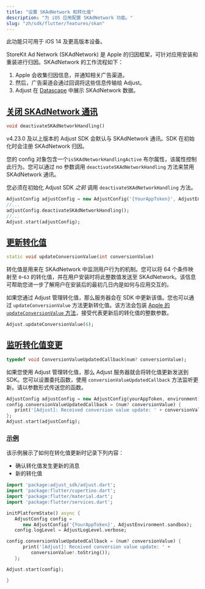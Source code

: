 ```yaml
---
title: "设置 SKAdNetwork 和转化值"
description: "为 iOS 应用配置 SKAdNetwork 功能。"
slug: "zh/sdk/flutter/features/skan"
---
```


<Callout type="important">

此功能只可用于 iOS 14 及更高版本设备。

</Callout>

StoreKit Ad Network \(SKAdNetwork\) 是 Apple 的归因框架，可针对应用安装和重装进行归因。SKAdNetwork 的工作流程如下：

1. Apple 会收集归因信息，并通知相关广告渠道。
2. 然后，广告渠道会通过回调将这些信息传输给 Adjust。
3. Adjust 在 [Datascape](https://help.adjust.com/zh/suite/article/datascape) 中展示 SKAdNetwork 数据。

## [关闭 SKAdNetwork 通讯](disable-skadnetwork-communication)

<CodeBlock title="方法签名">

```dart
void deactivateSKAdNetworkHandling()
```

</CodeBlock>
<MinorVersion added="v4.23.0">

v4\.23\.0 及以上版本的 Adjust SDK 会默认与 SKAdNetwork 通讯。SDK 在初始化时会注册 SKAdNetwork 归因。

</MinorVersion>

您的 config 对象包含一个`isSKAdNetworkHandlingActive` 布尔属性，该属性控制此行为。您可以通过 no 参数调用 `deactivateSKAdNetworkHandling` 方法来禁用 SKAdNetwork 通讯。

<Callout type="important">

您必须在初始化 Adjust SDK _之前_ 调用 `deactivateSKAdNetworkHandling` 方法。

</Callout>

```dart
AdjustConfig adjustConfig = new AdjustConfig('{YourAppToken}', AdjustEnvironment.Sandbox, true);
//...
adjustConfig.deactivateSKAdNetworkHandling();
//...
Adjust.start(adjustConfig);
```

## [更新转化值](update-conversion-values)

<CodeBlock title="方法签名">

```dart
static void updateConversionValue(int conversionValue)
```

</CodeBlock>

转化值是用来在 SKAdNetwork 中监测用户行为的机制。您可以将 64 个条件映射至 `0`\-`63` 的转化值，并在用户安装时将此整数值发送至 SKAdNetwork。该信息可帮助您进一步了解用户在安装后的最初几日内是如何与应用交互的。

如果您通过 Adjust 管理转化值，那么服务器会在 SDK 中更新该值。您也可以通过 `updateConversionValue` 方法更新转化值。该方法会包装 [Apple 的 `updateConversionValue` 方法](https://developer.apple.com/documentation/storekit/skadnetwork/3566697-updateconversionvalue)，接受代表更新后的转化值的整数参数。

```dart
Adjust.updateConversionValue(6);
```

## [监听转化值变更](listen-for-changes-to-conversion-values)

<CodeBlock title="属性声明">

```dart
typedef void ConversionValueUpdatedCallback(num? conversionValue);
```

</CodeBlock>

如果您使用 Adjust 管理转化值，那么 Adjust 服务器就会将转化值更新发送到 SDK。您可以设置委托函数，使用 `conversionValueUpdatedCallback` 方法监听更新。请以参数形式传送您的函数。

```dart
AdjustConfig adjustConfig = new AdjustConfig(yourAppToken, environment);
config.conversionValueUpdatedCallback = (num? conversionValue) {
   print('[Adjust]: Received conversion value update: ' + conversionValue!.toString());
};
Adjust.start(adjustConfig);
```

### [示例](example)

该示例展示了如何在转化值更新时记录下列内容：

-  确认转化值发生更新的消息
-  新的转化值

<CodeBlock title="main.dart">

```dart
import 'package:adjust_sdk/adjust.dart';
import 'package:flutter/cupertino.dart';
import 'package:flutter/material.dart';
import 'package:flutter/services.dart';

initPlatformState() async {
   AdjustConfig config =
      new AdjustConfig('{YourAppToken}', AdjustEnvironment.sandbox);
   config.logLevel = AdjustLogLevel.verbose;

config.conversionValueUpdatedCallback = (num? conversionValue) {
      print('[Adjust]: Received conversion value update: ' +
         conversionValue!.toString());
   };

Adjust.start(config);

}

```

</CodeBlock>
